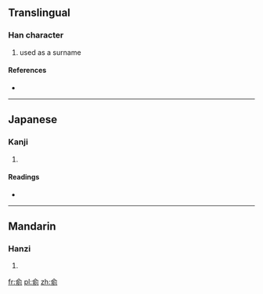 ==Translingual==

===Han character===
{{Han char|rn=9|rad=人|as=07|sn=9|four=|canj=人一弓弓 (OMNN), X人一弓弓 (XOMNN)|ids=⿱[[亼]]⿰[[丑]][[刂]]}}

# used as a surname

====References====
* {{Han ref|kx=0103.180|dkj=00645|hdz=10155.060|uh=4FB4|ud=20404}}

----

==Japanese==

===Kanji===
{{ja-kanji|grade=|rs=人07}}

# {{defn|lang=ja|sort=人07}}

====Readings====
* {{ja-readings|on=[[ちゅう]] (chū)|kun=}}

----

==Mandarin==

===Hanzi===
{{cmn-hanzi|pin=[[chǒu]] ([[chou3]]), [[pián]] ([[pian2]])|wg=ch'ou<sup>3</sup>, p'ien<sup>2</sup>}}

# {{defn|lang=cmn|sort=人07}}

[[fr:侴]]
[[pl:侴]]
[[zh:侴]]